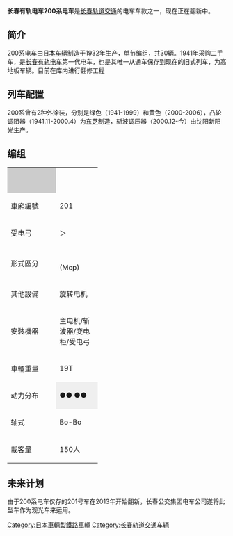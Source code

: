 {{noteTA|G1=Railway}}
{{鐵路車輛
|車輛名稱 = 长春有轨电车200系电车
|公司色 = Green
|圖像 = 
|圖像說明 = 
|產量=30
|輛數 = 仅存1
|列車編組 = 1Mcp
|起動加速度 =  （2km/h/s）0.56
|營運最高速度 = 42.5
|設計最高速度 = 45
|減速度（正常） = （3.6km/h/s）1
|減速度（緊急） = （4.3km/h/s）1.19
|編組載客量 = 
|載客量 = 150人
|編組長度 = 
|全長 = 14,000
|全闊 = 2,500
|全高 = 3,000
|最大尺寸 = 
|編組總重量 = 
|車輛重量 = 19
|軌距 = 1435
|電化方式 = [[直流電|直流]]600[[伏特|V]][[接触网供电|接触网供电]]
|受流方式 = 单臂式[[集电弓|集电弓]]
|輸出 = 
|電動機輸出 = 37.5kw
|編組輸出 = 74kW
|齒輪比 = 
|驅動裝置 = [[东洋电机|东洋电机]]制旋转电机
|控制裝置 = [[东芝|东芝]]制[[凸轮调阻|凸轮调阻]]→[[斩波器|斩波调压]]
|制動方式 = [[空气制动|空气制动]]
|保安裝置 = 
|車身物料 = 半木半[[耐候钢|耐候钢]]
|轉向架 =
|原產國 = {{JAP}}
|牽引電動機= [[东洋电机|东洋电机]]制牵引电机
|變速段數= 无极
|輪徑= 600
|軸重= 5
|軸距= 1800
|用戶=[[长春有轨电车|长春有轨电车]]
|路線=54路
|訂單編號=
|車輛編號=201-230
|型號 = 
|類型 = [[有轨电车|有轨电车]]
|衍生自 = 
|衍生型 = 
|製造商 = [[日本车辆制造|日本车辆制造]]
|製造年份 = 1940年12月
|投入服務日期 = 1941年11月11日
|傳動方式=直-直
|備註 =
}}
'''长春有轨电车200系电车'''是[[长春轨道交通|长春轨道交通]]的电车车款之一，现在正在翻新中。

== 简介 ==
200系电车由[[日本车辆制造|日本车辆制造]]于1932年生产，单节编组，共30辆。1941年采购二手车，是[[长春有轨电车|长春有轨电车]]第一代电车，也是其唯一从通车保存到现在的旧式列车，为高地板车辆。目前在库内进行翻修工程

== 列车配置 ==
200系曾有2种外涂装，分别是绿色（1941-1999）和黄色（2000-2006），凸轮调阻器（1941.11-2000.4）为[[东芝|东芝]]制造，斩波调压器（2000.12-今）由沈阳新阳光生产。

== 编组 ==
{| class="wikitable" summary="CCYG800" style="text-align: center; font-size:80%;"
|-
|style="background:#ccc; width:6em;"| 
|colspan="5"|{{TrainDirection|西安大路站|工农大路站|CCYG200}}
|-
! style="width:5em;"| 車廂編號
| style="width:5em;"| 201

|-style="border-top:solid 3px Green;"
!受电弓
|  ＞
|-
!形式區分
| <br />(Mcp)
|-
! 其他設備
| 旋转电机
|-
! 安裝機器
|  主电机/斩波器/变电柜/受电弓 
|-
! 車輛重量
|  19T
|-
! 动力分布
| style="background-color: #EFEFEF;" | ●● ●●
|- style="text-align: center;"
! 轴式
| Bo-Bo
|-
! 載客量
| 150人
|}

== 未来计划 ==
由于200系电车仅存的201号车在2013年开始翻新，长春公交集团电车公司遂将此型车作为观光车来运用。

{{长春轨道交通车辆}}
[[Category:日本車輛製鐵路車輛|Category:日本車輛製鐵路車輛]]
[[Category:长春轨道交通车辆|Category:长春轨道交通车辆]]